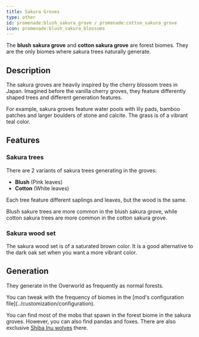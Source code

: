 ```yaml
---
title: Sakura Groves
type: other
id: promenade:blush_sakura_grove / promenade:cotton_sakura_grove
icon: promenade:blush_sakura_blossoms
---
```


The **blush sakura grove** and **cotton sakura grove** are forest biomes. They are the only biomes where sakura trees naturally generate.

<Asset width={1024} location="promenade:biome/sakura_grove" title="Sakura Grove" />

## Description
The sakura groves are heavily inspired by the cherry blossom trees in Japan. Imagined before the vanilla cherry groves, they feature differently shaped trees and different generation features.

For example, sakura groves feature water pools with lily pads, bamboo patches and larger boulders of stone and calcite. The grass is of a vibrant teal color.

## Features
### Sakura trees

There are 2 variants of sakura trees generating in the groves:
- <Asset width={48} location="promenade:blush_sakura_sapling" title="Blush Sakura Sapling"/> <Asset width={48} location="promenade:blush_sakura_blossoms" title="Blush Sakura Blossoms"/> **Blush** (Pink leaves)
- <Asset width={48} location="promenade:cotton_sakura_sapling" title="Cotton Sakura Sapling"/> <Asset width={48} location="promenade:cotton_sakura_blossoms" title="Cotton Sakura Blossoms"/> **Cotton** (White leaves)

Each tree feature different saplings and leaves, but the wood is the same.

Blush sakure trees are more common in the blush sakura grove, while cotton sakura trees are more common in the cotton sakura grove.

### Sakura wood set
<Asset width={64} location="promenade:sakura_log" title="Sakura Log"/>
<Asset width={64} location="promenade:stripped_sakura_log" title="Stripped Sakura Log"/>
<Asset width={64} location="promenade:sakura_planks" title="Sakura Planks"/>
<Asset width={64} location="promenade:sakura_door" title="Sakura Door"/>
<Asset width={64} location="promenade:sakura_sign" title="Sakura Sign"/>
<Asset width={64} location="promenade:sakura_boat" title="Sakura Boat"/>

The sakura wood set is of a saturated brown color. It is a good alternative to the dark oak set when you want a more vibrant color.

## Generation
They generate in the Overworld as frequently as normal forests.

<Callout>
    You can tweak with the frequency of biomes in the [mod's configuration file](../customization/configuration).
</Callout>

You can find most of the mobs that spawn in the forest biome in the sakura groves.
However, you can also find pandas and foxes. There are also exclusive [Shiba Inu wolves](../animals/wolf_variants#Shiba_Inu) there.
